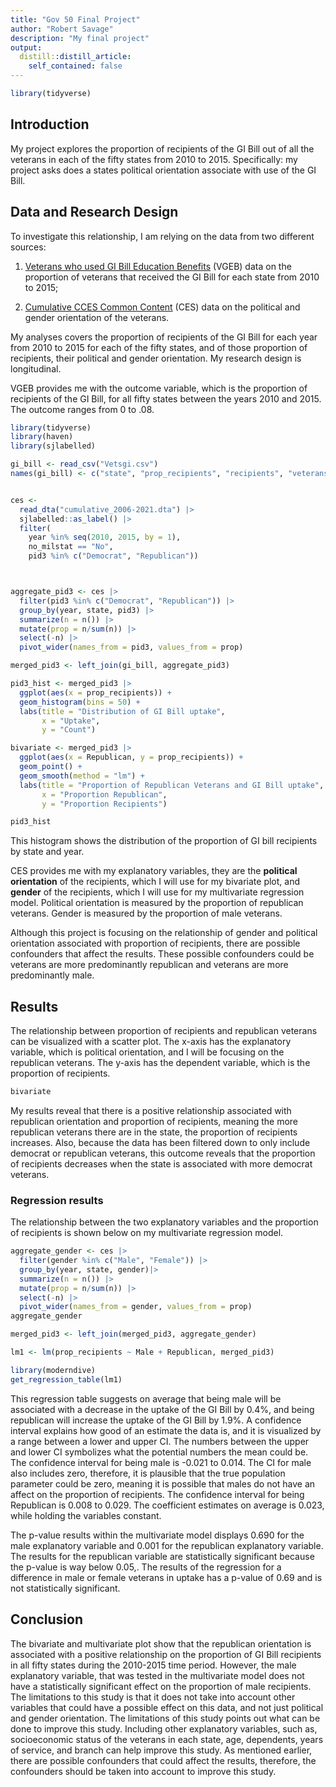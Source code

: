 ```yaml
---
title: "Gov 50 Final Project"
author: "Robert Savage"
description: "My final project"
output:
  distill::distill_article:
    self_contained: false
---
```


```r
library(tidyverse)

```

## Introduction

My project explores the proportion of recipients of the GI Bill out of all the veterans in each of the fifty states from 2010 to 2015. Specifically: my project asks does a states political orientation associate with use of the GI Bill.

## Data and Research Design

To investigate this relationship, I am relying on the data from two different sources:

1.  [Veterans who used GI Bill Education Benefits](https://catalog.data.gov/dataset/veterans-who-used-gi-bill-education-benefits) (VGEB) data on the proportion of veterans that received the GI Bill for each state from 2010 to 2015;

2.  [Cumulative CCES Common Content](https://dataverse.harvard.edu/dataset.xhtml?persistentId=doi:10.7910/DVN/II2DB6) (CES) data on the political and gender orientation of the veterans.

My analyses covers the proportion of recipients of the GI Bill for each year from 2010 to 2015 for each of the fifty states, and of those proportion of recipients, their political and gender orientation. My research design is longitudinal.

VGEB provides me with the outcome variable, which is the proportion of recipients of the GI Bill, for all fifty states between the years 2010 and 2015. The outcome ranges from 0 to .08.

```r
library(tidyverse)
library(haven)
library(sjlabelled)

gi_bill <- read_csv("Vetsgi.csv") 
names(gi_bill) <- c("state", "prop_recipients", "recipients", "veterans", "year")


ces <- 
  read_dta("cumulative_2006-2021.dta") |>
  sjlabelled::as_label() |>
  filter(
    year %in% seq(2010, 2015, by = 1),
    no_milstat == "No",
    pid3 %in% c("Democrat", "Republican"))




```

```r
aggregate_pid3 <- ces |>
  filter(pid3 %in% c("Democrat", "Republican")) |>
  group_by(year, state, pid3) |>
  summarize(n = n()) |>
  mutate(prop = n/sum(n)) |>
  select(-n) |>
  pivot_wider(names_from = pid3, values_from = prop)

merged_pid3 <- left_join(gi_bill, aggregate_pid3)

pid3_hist <- merged_pid3 |>
  ggplot(aes(x = prop_recipients)) +
  geom_histogram(bins = 50) +
  labs(title = "Distribution of GI Bill uptake",
       x = "Uptake",
       y = "Count")

bivariate <- merged_pid3 |>
  ggplot(aes(x = Republican, y = prop_recipients)) +
  geom_point() +
  geom_smooth(method = "lm") +
  labs(title = "Proportion of Republican Veterans and GI Bill uptake",
       x = "Proportion Republican",
       y = "Proportion Recipients")

```

```r
pid3_hist
```

This histogram shows the distribution of the proportion of GI bill recipients by state and year.

CES provides me with my explanatory variables, they are the **political orientation** of the recipients, which I will use for my bivariate plot, and **gender** of the recipients, which I will use for my multivariate regression model. Political orientation is measured by the proportion of republican veterans. Gender is measured by the proportion of male veterans.

Although this project is focusing on the relationship of gender and political orientation associated with proportion of recipients, there are possible confounders that affect the results. These possible confounders could be veterans are more predominantly republican and veterans are more predominantly male.

## Results

The relationship between proportion of recipients and republican veterans can be visualized with a scatter plot. The x-axis has the explanatory variable, which is political orientation, and I will be focusing on the republican veterans. The y-axis has the dependent variable, which is the proportion of recipients.

```r
bivariate
```

My results reveal that there is a positive relationship associated with republican orientation and proportion of recipients, meaning the more republican veterans there are in the state, the proportion of recipients increases. Also, because the data has been filtered down to only include democrat or republican veterans, this outcome reveals that the proportion of recipients decreases when the state is associated with more democrat veterans.

### Regression results

The relationship between the two explanatory variables and the proportion of recipients is shown below on my multivariate regression model.

```r
aggregate_gender <- ces |>
  filter(gender %in% c("Male", "Female")) |>
  group_by(year, state, gender)|>
  summarize(n = n()) |>
  mutate(prop = n/sum(n)) |>
  select(-n) |>
  pivot_wider(names_from = gender, values_from = prop)
aggregate_gender

merged_pid3 <- left_join(merged_pid3, aggregate_gender)

lm1 <- lm(prop_recipients ~ Male + Republican, merged_pid3) 
```

```r
library(moderndive)
get_regression_table(lm1)

```

This regression table suggests on average that being male will be associated with a decrease in the uptake of the GI Bill by 0.4%, and being republican will increase the uptake of the GI Bill by 1.9%. A confidence interval explains how good of an estimate the data is, and it is visualized by a range between a lower and upper CI. The numbers between the upper and lower CI symbolizes what the potential numbers the mean could be. The confidence interval for being male is -0.021 to 0.014. The CI for male also includes zero, therefore, it is plausible that the true population parameter could be zero, meaning it is possible that males do not have an affect on the proportion of recipients. The confidence interval for being Republican is 0.008 to 0.029. The coefficient estimates on average is 0.023, while holding the variables constant.

The p-value results within the multivariate model displays 0.690 for the male explanatory variable and 0.001 for the republican explanatory variable. The results for the republican variable are statistically significant because the p-value is way below 0.05,. The results of the regression for a difference in male or female veterans in uptake has a p-value of 0.69 and is not statistically significant.

## Conclusion

The bivariate and multivariate plot show that the republican orientation is associated with a positive relationship on the proportion of GI Bill recipients in all fifty states during the 2010-2015 time period. However, the male explanatory variable, that was tested in the multivariate model does not have a statistically significant effect on the proportion of male recipients. The limitations to this study is that it does not take into account other variables that could have a possible effect on this data, and not just political and gender orientation. The limitations of this study points out what can be done to improve this study. Including other explanatory variables, such as, socioeconomic status of the veterans in each state, age, dependents, years of service, and branch can help improve this study. As mentioned earlier, there are possible confounders that could affect the results, therefore, the confounders should be taken into account to improve this study.
